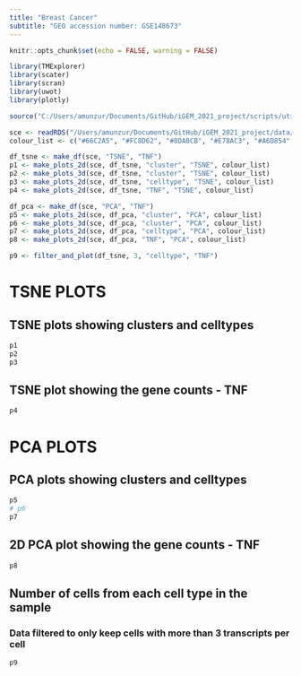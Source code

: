 ---
title: "Breast Cancer"
subtitle: "GEO accession number: GSE148673" 
---

```{r setup, include=FALSE}
knitr::opts_chunk$set(echo = FALSE, warning = FALSE)
```


```{r, message=FALSE, warning=FALSE}
library(TMExplorer)
library(scater)
library(scran)
library(uwot)
library(plotly)

source("C:/Users/amunzur/Documents/GitHub/iGEM_2021_project/scripts/utilities.R")

sce <- readRDS("/Users/amunzur/Documents/GitHub/iGEM_2021_project/data/clustered/GSE72056/sce.rds")
colour_list <- c("#66C2A5", "#FC8D62", "#8DA0CB", "#E78AC3", "#A6D854", "#FFD92F", "#E5C494", "#B3B3B3", '#E2201C', '#1D91C0', '#6B3E9A', '#32A028', "deepskyblue", "black")

```


```{r, message=FALSE, warning=FALSE}

df_tsne <- make_df(sce, "TSNE", "TNF")
p1 <- make_plots_2d(sce, df_tsne, "cluster", "TSNE", colour_list)
p2 <- make_plots_3d(sce, df_tsne, "cluster", "TSNE", colour_list)
p3 <- make_plots_2d(sce, df_tsne, "celltype", "TSNE", colour_list)
p4 <- make_plots_2d(sce, df_tsne, "TNF", "TSNE", colour_list)

df_pca <- make_df(sce, "PCA", "TNF")
p5 <- make_plots_2d(sce, df_pca, "cluster", "PCA", colour_list)
p6 <- make_plots_3d(sce, df_pca, "cluster", "PCA", colour_list)
p7 <- make_plots_2d(sce, df_pca, "celltype", "PCA", colour_list)
p8 <- make_plots_2d(sce, df_pca, "TNF", "PCA", colour_list)

p9 <- filter_and_plot(df_tsne, 3, "celltype", "TNF")

```

# TSNE PLOTS
## TSNE plots showing clusters and celltypes
```{r, message=FALSE, warning=FALSE}

p1
p2
p3

```

## TSNE plot showing the gene counts - TNF
```{r, message=FALSE, warning=FALSE}

p4

```

# PCA PLOTS
## PCA plots showing clusters and celltypes 
```{r, message=FALSE, warning=FALSE}

p5
# p6
p7

```

## 2D PCA plot showing the gene counts - TNF
```{r, message=FALSE, warning=FALSE}

p8

```

## Number of cells from each cell type in the sample
### Data filtered to only keep cells with more than 3 transcripts per cell 
```{r}

p9

```

